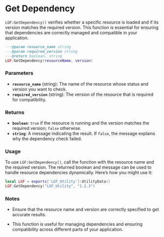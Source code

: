 
# Get Dependency

`LGF:GetDependency()` verifies whether a specific resource is loaded and if its version matches the required version. This function is essential for ensuring that dependencies are correctly managed and compatible in your application.


```lua copy
---@param resource_name string
---@param required_version string
---@return boolean, string
LGF:GetDependency(resourceName, version)
```

### Parameters

- **`resource_name`** (string): The name of the resource whose status and version you want to check.
- **`required_version`** (string): The version of the resource that is required for compatibility.

### Returns

- **`boolean`**: `true` if the resource is running and the version matches the required version; `false` otherwise.
- **`string`**: A message indicating the result. If `false`, the message explains why the dependency check failed.

### Usage

To use `LGF:GetDependency()`, call the function with the resource name and the required version. The returned boolean and message can be used to handle resource dependencies dynamically. Here’s how you might use it:

```lua copy
local LGF = exports['LGF_Utility']:UtilityData()
LGF:GetDependency("LGF_Utility", "1.2.3")
```

### Notes

- Ensure that the resource name and version are correctly specified to get accurate results.

- This function is useful for managing dependencies and ensuring compatibility across different parts of your application.
